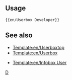 {{en/userbox| id           = D <!-- no image yet, no styles set-->
| info         = This user is OpenTTD [[en/unsorted/Developers|Developer]].
<includeonly>| usercategory = Developers</includeonly>
}}<noinclude>{{en/-}}

==Usage==
<pre>
{{en/Userbox Developer}}
</pre>

==See also==
* [[Template:en/Userboxtop]]
* [[Template:en/Userbox‎]]

* [[Template:en/Infobox User]]

[[Category:en/User Templates|D]]</noinclude>